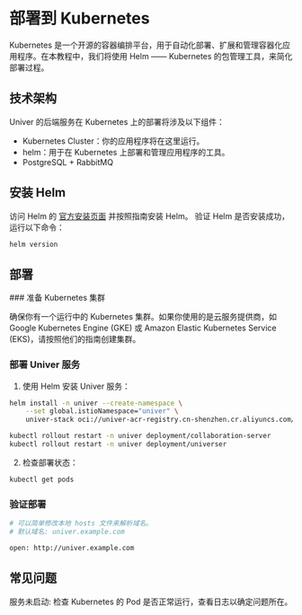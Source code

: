 
# 部署到 Kubernetes

<BadgeGroup values={[UniverTypes.GENERAL]} value={UniverTypes.GENERAL} />

Kubernetes 是一个开源的容器编排平台，用于自动化部署、扩展和管理容器化应用程序。在本教程中，我们将使用 Helm —— Kubernetes 的包管理工具，来简化部署过程。

## 技术架构

Univer 的后端服务在 Kubernetes 上的部署将涉及以下组件：

- Kubernetes Cluster：你的应用程序将在这里运行。
- helm：用于在 Kubernetes 上部署和管理应用程序的工具。
- PostgreSQL + RabbitMQ

## 安装 Helm

访问 Helm 的 [官方安装页面](https://helm.sh/docs/intro/install/)  并按照指南安装 Helm。
验证 Helm 是否安装成功，运行以下命令：

```bash
helm version
```

## 部署

<Steps>
  ### 准备 Kubernetes 集群

  确保你有一个运行中的 Kubernetes 集群。如果你使用的是云服务提供商，如 Google Kubernetes Engine (GKE) 或 Amazon Elastic Kubernetes Service (EKS)，请按照他们的指南创建集群。

  ### 部署 Univer 服务

  1. 使用 Helm 安装 Univer 服务：

  ```bash
  helm install -n univer --create-namespace \
      --set global.istioNamespace="univer" \
      univer-stack oci://univer-acr-registry.cn-shenzhen.cr.aliyuncs.com/helm-charts/univer-stack

  kubectl rollout restart -n univer deployment/collaboration-server
  kubectl rollout restart -n univer deployment/universer
  ```

  2. 检查部署状态：

  ```bash
  kubectl get pods
  ```

  ### 验证部署

  ```bash
  # 可以简单修改本地 hosts 文件来解析域名。
  # 默认域名: univer.example.com

  open: http://univer.example.com
  ```
</Steps>

## 常见问题

服务未启动: 检查 Kubernetes 的 Pod 是否正常运行，查看日志以确定问题所在。
